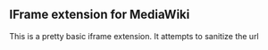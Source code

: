 == IFrame extension for MediaWiki ==

This is a pretty basic iframe extension.  It attempts to sanitize the url

